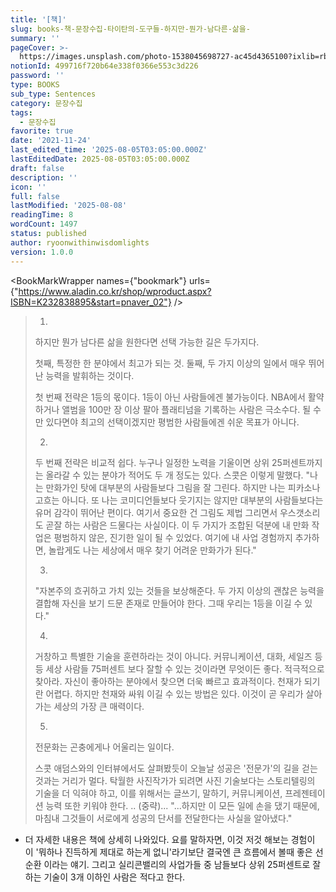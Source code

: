 ```yaml
---
title: '[책]'
slug: books-책-문장수집-타이탄의-도구들-하지만-뭔가-남다른-삶을-
summary: ''
pageCover: >-
  https://images.unsplash.com/photo-1538045698727-ac45d4365100?ixlib=rb-4.0.3&q=85&fm=jpg&crop=entropy&cs=srgb
notionId: 499716f720b64e338f0366e553c3d226
password: ''
type: BOOKS
sub_type: Sentences
category: 문장수집
tags:
  - 문장수집
favorite: true
date: '2021-11-24'
last_edited_time: '2025-08-05T03:05:00.000Z'
lastEditedDate: 2025-08-05T03:05:00.000Z
draft: false
description: ''
icon: ''
full: false
lastModified: '2025-08-08'
readingTime: 8
wordCount: 1497
status: published
author: ryoonwithinwisdomlights
version: 1.0.0
---
```


<BookMarkWrapper names={"bookmark"} urls={"https://www.aladin.co.kr/shop/wproduct.aspx?ISBN=K232838895&start=pnaver_02"} />

> 1.
>
> 하지만 뭔가 남다른 삶을 원한다면 선택 가능한 길은 두가지다.
>
>
> 첫째, 특정한 한 분야에서 최고가 되는 것. 둘째, 두 가지 이상의 일에서 매우 뛰어난 능력을 발휘하는 것이다.
>
>
> 첫 번째 전략은 1등의 몫이다. 1등이 아닌 사람들에겐 불가능이다. NBA에서 활약하거나 앨범을 100만 장 이상 팔아 플래티넘을 기록하는 사람은 극소수다. 될 수만 있다면야 최고의 선택이겠지만 평범한 사람들에겐 쉬운 목표가 아니다.
>
>
> 2.
>
>
> 두 번째 전략은 비교적 쉽다. 누구나 일정한 노력을 기울이면 상위 25퍼센트까지는 올라갈 수 있는 분야가 적어도 두 개 정도는 있다. 스콧은 이렇게 말했다. "나는 만화가인 탓에 대부분의 사람들보다 그림을 잘 그린다. 하지만 나는 피카소나 고흐는 아니다. 또 나는 코미디언들보다 웃기지는 않지만 대부분의 사람들보다는 유머 감각이 뛰어난 편이다. 여기서 중요한 건 그림도 제법 그리면서 우스갯소리도 곧잘 하는 사람은 드물다는 사실이다. 이 두 가지가 조합된 덕분에 내 만화 작업은 평범하지 않은, 진기한 일이 될 수 있었다. 여기에 내 사업 경험까지 추가하면, 놀랍게도 나는 세상에서 매우 찾기 어려운 만화가가 된다."
>
>
> 3.
>
>
> "자본주의 흐귀하고 가치 있는 것들을 보상해준다. 두 가지 이상의 괜찮은 능력을 결합해 자신을 보기 드문 존재로 만들어야 한다. 그때 우리는 1등을 이길 수 있다."
>
>
> 4.
>
>
> 거창하고 특별한 기술을 훈련하라는 것이 아니다. 커뮤니케이션, 대화, 세일즈 등등 세상 사람들 75퍼센트 보다 잘할 수 있는 것이라면 무엇이든 좋다. 적극적으로 찾아라. 자신이 좋아하는 분야에서 찾으면 더욱 빠르고 효과적이다. 천재가 되기란 어렵다. 하지만 천재와 싸워 이길 수 있는 방법은 있다. 이것이 곧 우리가 살아가는 세상의 가장 큰 매력이다.
>
>
> 5.
>
>
> 전문화는 곤충에게나 어울리는 일이다.
>
>
> 스콧 애덤스와의 인터뷰에서도 살펴봤듯이 오늘날 성공은 '전문가'의 길을 걷는 것과는 거리가 멀다. 탁월한 사진작가가 되려면 사진 기술보다는 스토리텔링의 기술을 더 익혀야 하고, 이를 위해서는 글쓰기, 말하기, 커뮤니케이션, 프레젠테이션 능력 또한 키워야 한다. .. (중략)... "...하지만 이 모든 일에 손을 댔기 때문에, 마침내 그것들이 서로에게 성공의 단서를 전달한다는 사실을 알아냈다."
>
>

+ 더 자세한 내용은 책에 상세히 나와있다. 요를 말하자면, 이것 저것 해보는 경험이 이 '뭐하나 진득하게 제대로 하는게 없니'라기보단 결국엔 큰 흐름에서 볼때 좋은 선순환 이라는 얘기. 그리고 실리콘밸리의 사업가들 중 남들보다 상위 25퍼센트로 잘하는 기술이 3개 이하인 사람은 적다고 한다. 

